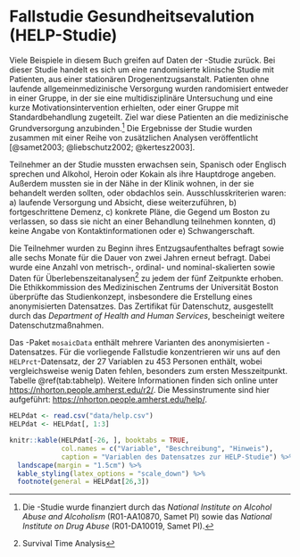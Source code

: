 # Fallstudie Gesundheitsevalution (HELP-Studie) {#HELPstudie}

Viele Beispiele in diesem Buch greifen auf Daten der \textsc{HELP}-Studie zurück. Bei dieser Studie handelt es sich um eine randomisierte klinische Studie mit Patienten, aus einer stationären Drogenentzugsanstalt. Patienten ohne laufende allgemeinmedizinische Versorgung wurden randomisiert entweder in einer Gruppe, in der sie eine multidisziplinäre Untersuchung und eine kurze Motivationsintervention erhielten, oder einer Gruppe mit Standardbehandlung zugeteilt. Ziel war diese Patienten an die medizinische Grundversorgung anzubinden.^[Die \textsc{HELP}-Studie wurde finanziert durch das *National Institute on Alcohol Abuse and Alcoholism* (R01-AA10870, Samet PI) sowie das *National Institute on Drug Abuse* (R01-DA10019, Samet PI).] Die Ergebnisse der Studie wurden zusammen mit einer Reihe von zusätzlichen Analysen veröffentlicht [@samet2003; @liebschutz2002; @kertesz2003].

Teilnehmer an der Studie mussten erwachsen sein, Spanisch oder Englisch sprechen und Alkohol, Heroin oder Kokain als ihre Hauptdroge angeben. Außerdem mussten sie in der Nähe in der Klinik wohnen, in der sie behandelt werden sollten, oder obdachlos sein. Ausschlusskriterien waren: a) laufende Versorgung und Absicht, diese weiterzuführen, b) fortgeschrittene Demenz, c) konkrete Pläne, die Gegend um Boston zu verlassen, so dass sie nicht an einer Behandlung teilnehmen konnten, d) keine Angabe von Kontaktinformationen oder e) Schwangerschaft.

Die Teilnehmer wurden zu Beginn ihres Entzugsaufenthaltes befragt sowie alle sechs Monate für die Dauer von zwei Jahren erneut befragt. Dabei wurde eine Anzahl von metrisch-, ordinal- und nominal-skalierten sowie Daten für Überlebenszeitanalysen^[Survival Time Analysis] zu jedem der fünf Zeitpunkte erhoben. Die Ethikkommission des  Medizinischen Zentrums der Universität Boston überprüfte das Studienkonzept, insbesondere die Erstellung eines anonymisierten Datensatzes. Das Zertifikat für Datenschutz, ausgestellt durch das *Department of Health and Human Services*, bescheinigt weitere Datenschutzmaßnahmen. 

Das \textsf{R}-Paket `mosaicData` enthält mehrere Varianten des anonymisierten  \textsc{HELP}-Datensatzes. Für die vorliegende Fallstudie konzentrieren wir uns auf den `HELPrct`-Datensatz, der 27 Variablen zu 453 Personen enthält, wobei vergleichsweise wenig Daten fehlen, besonders zum ersten Messzeitpunkt. Tabelle \@ref(tab:tabhelp). Weitere Informationen finden sich online unter [https://nhorton.people.amherst.edu/r2/](https://nhorton.people.amherst.edu/r2/). Die Messinstrumente sind hier aufgeführt: [https://nhorton.people.amherst.edu/help/](https://nhorton.people.amherst.edu/help/).

\newpage
\thispagestyle{empty}
```r
HELPdat <- read.csv("data/help.csv")
HELPdat <- HELPdat[, 1:3]

knitr::kable(HELPdat[-26, ], booktabs = TRUE, 
             col.names = c("Variable", "Beschreibung", "Hinweis"),
             caption = "Variablen des Datensatzes zur HELP-Studie") %>% 
  landscape(margin = "1.5cm") %>%
  kable_styling(latex_options = "scale_down") %>% 
  footnote(general = HELPdat[26,3])
```
